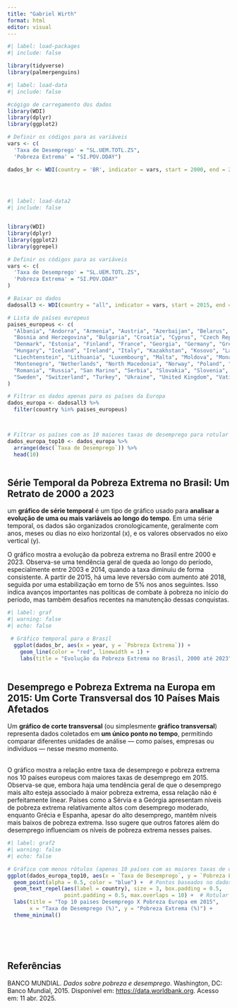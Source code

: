 ---
title: "Gabriel Wirth"
format: html
editor: visual
---

```{r}
#| label: load-packages
#| include: false

library(tidyverse)
library(palmerpenguins)
```

```{r}
#| label: load-data
#| include: false

#cógigo de carregamento dos dados
library(WDI)
library(dplyr)
library(ggplot2)

# Definir os códigos para as variáveis
vars <- c(
  'Taxa de Desemprego' = "SL.UEM.TOTL.ZS",
  'Pobreza Extrema' = "SI.POV.DDAY")

dados_br <- WDI(country = 'BR', indicator = vars, start = 2000, end = 2023) %>% na.omit()

  



```

```{r}
#| label: load-data2
#| include: false


library(WDI)
library(dplyr)
library(ggplot2)
library(ggrepel)

# Definir os códigos para as variáveis
vars <- c(
  'Taxa de Desemprego' = "SL.UEM.TOTL.ZS",
  'Pobreza Extrema' = "SI.POV.DDAY"
)

# Baixar os dados
dadosall3 <- WDI(country = "all", indicator = vars, start = 2015, end = 2015) %>% na.omit()

# Lista de países europeus
paises_europeus <- c(
  "Albania", "Andorra", "Armenia", "Austria", "Azerbaijan", "Belarus", "Belgium", 
  "Bosnia and Herzegovina", "Bulgaria", "Croatia", "Cyprus", "Czech Republic", 
  "Denmark", "Estonia", "Finland", "France", "Georgia", "Germany", "Greece", 
  "Hungary", "Iceland", "Ireland", "Italy", "Kazakhstan", "Kosovo", "Latvia", 
  "Liechtenstein", "Lithuania", "Luxembourg", "Malta", "Moldova", "Monaco", 
  "Montenegro", "Netherlands", "North Macedonia", "Norway", "Poland", "Portugal", 
  "Romania", "Russia", "San Marino", "Serbia", "Slovakia", "Slovenia", "Spain", 
  "Sweden", "Switzerland", "Turkey", "Ukraine", "United Kingdom", "Vatican City"
)

# Filtrar os dados apenas para os países da Europa
dados_europa <- dadosall3 %>% 
  filter(country %in% paises_europeus)



# Filtrar os países com as 10 maiores taxas de desemprego para rotular
dados_europa_top10 <- dados_europa %>% 
  arrange(desc(`Taxa de Desemprego`)) %>% 
  head(10)



```

## Série Temporal da Pobreza Extrema no Brasil: Um Retrato de 2000 a 2023

um **gráfico de série temporal** é um tipo de gráfico usado para **analisar a evolução de uma ou mais variáveis ao longo do tempo**. Em uma série temporal, os dados são organizados cronologicamente, geralmente com anos, meses ou dias no eixo horizontal (x), e os valores observados no eixo vertical (y).

O gráfico mostra a evolução da pobreza extrema no Brasil entre 2000 e 2023. Observa-se uma tendência geral de queda ao longo do período, especialmente entre 2003 e 2014, quando a taxa diminuiu de forma consistente. A partir de 2015, há uma leve reversão com aumento até 2018, seguida por uma estabilização em torno de 5% nos anos seguintes. Isso indica avanços importantes nas políticas de combate à pobreza no início do período, mas também desafios recentes na manutenção dessas conquistas.

```{r}
#| label: graf
#| warning: false
#| echo: false

 # Gráfico temporal para o Brasil
  ggplot(dados_br, aes(x = year, y = `Pobreza Extrema`)) +
    geom_line(color = "red", linewidth = 1) +
    labs(title = "Evolução da Pobreza Extrema no Brasil, 2000 até 2023", x = "Ano", y = "Pobreza Extrema (%)")
  

```

## Desemprego e Pobreza Extrema na Europa em 2015: Um Corte Transversal dos 10 Países Mais Afetados 

Um **gráfico de corte transversal** (ou simplesmente **gráfico transversal**) representa dados coletados em **um único ponto no tempo**, permitindo comparar diferentes unidades de análise — como países, empresas ou indivíduos — nesse mesmo momento.

\
O gráfico mostra a relação entre taxa de desemprego e pobreza extrema nos 10 países europeus com maiores taxas de desemprego em 2015. Observa-se que, embora haja uma tendência geral de que o desemprego mais alto esteja associado à maior pobreza extrema, essa relação não é perfeitamente linear. Países como a Sérvia e a Geórgia apresentam níveis de pobreza extrema relativamente altos com desemprego moderado, enquanto Grécia e Espanha, apesar do alto desemprego, mantêm níveis mais baixos de pobreza extrema. Isso sugere que outros fatores além do desemprego influenciam os níveis de pobreza extrema nesses países.\

```{r}
#| label: graf2
#| warning: false
#| echo: false

# Gráfico com menos rótulos (apenas 10 países com as maiores taxas de desemprego)
ggplot(dados_europa_top10, aes(x = `Taxa de Desemprego`, y = `Pobreza Extrema`, label = country)) +
  geom_point(alpha = 0.5, color = "blue") +  # Pontos baseados no dados_europa_top10
  geom_text_repel(aes(label = country), size = 3, box.padding = 0.5, 
                  point.padding = 0.5, max.overlaps = 10) +  # Rotular apenas os 10 países
  labs(title = "Top 10 paises Desemprego X Pobreza Europa em 2015", 
       x = "Taxa de Desemprego (%)", y = "Pobreza Extrema (%)") +
  theme_minimal()
```

\
\
\

## Referências

BANCO MUNDIAL. *Dados sobre pobreza e desemprego*. Washington, DC: Banco Mundial, 2015. Disponível em: <https://data.worldbank.org>. Acesso em: 11 abr. 2025.

